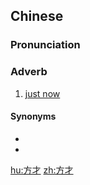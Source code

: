 ==Chinese==
{{zh-forms|t2=方纔}}

===Pronunciation===
{{zh-pron
|m=fāngcái
|c=fong1 coi4
|cat=adv
}}

===Adverb===
{{zh-adv}}

# [[just now]]

====Synonyms====
* {{zh-l|適才}}
* {{zh-l|剛才}}

[[hu:方才]]
[[zh:方才]]